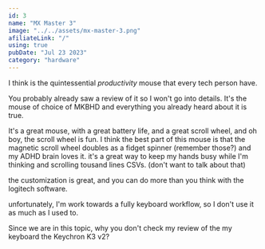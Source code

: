 ```yaml
---
id: 3
name: "MX Master 3"
image: "../../assets/mx-master-3.png"
afiliateLink: "/"
using: true
pubDate: "Jul 23 2023"
category: "hardware"
---
```



I think is the quintessential _productivity_ mouse that every tech person have.

You probably already saw a review of it so I won't go into details. It's the
mouse of choice of <Link href='https://www.youtube.com/watch?v=A18BST27Wpw&t=359s'>MKBHD</Link> and
everything you already heard about it is true.

It's a great mouse, with a great battery life, and a great scroll wheel, and oh
boy, the scroll wheel is fun. I think the best part of this mouse is that the
magnetic scroll wheel doubles as a fidget spinner (remember those?) and my ADHD
brain loves it. it's a great way to keep my hands busy while I'm thinking and
scrolling tousand lines CSVs. (don't want to talk about that)

the customization is great, and you can do more than you think with the logitech
software.

unfortunately, I'm work towards a fully keyboard workflow, so I don't use it as
much as I used to.

Since we are in this topic, why you don't check my review of the my keyboard the <Link href='/setup/keychron-k3-v2/'>Keychron K3 v2</Link>?

